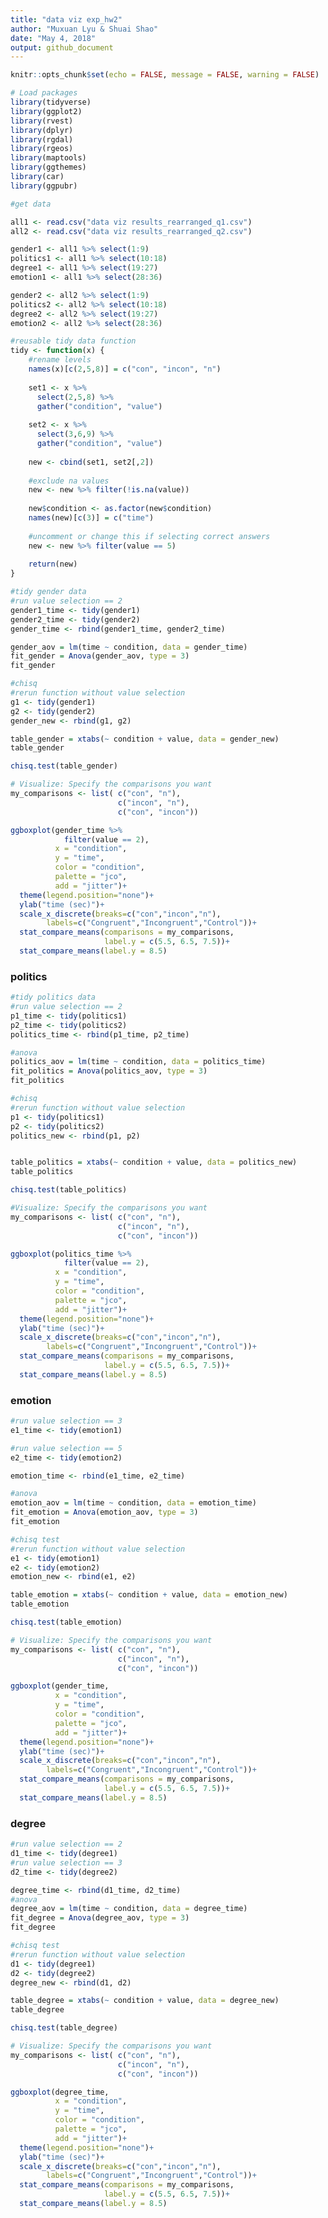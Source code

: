 ```yaml
---
title: "data viz exp_hw2"
author: "Muxuan Lyu & Shuai Shao"
date: "May 4, 2018"
output: github_document
---
```


```r
knitr::opts_chunk$set(echo = FALSE, message = FALSE, warning = FALSE)

# Load packages
library(tidyverse)
library(ggplot2)
library(rvest)
library(dplyr)
library(rgdal)
library(rgeos)
library(maptools)
library(ggthemes)
library(car) 
library(ggpubr)
```

```r
#get data

all1 <- read.csv("data viz results_rearranged_q1.csv")
all2 <- read.csv("data viz results_rearranged_q2.csv")

gender1 <- all1 %>% select(1:9)
politics1 <- all1 %>% select(10:18)
degree1 <- all1 %>% select(19:27)
emotion1 <- all1 %>% select(28:36)

gender2 <- all2 %>% select(1:9)
politics2 <- all2 %>% select(10:18)
degree2 <- all2 %>% select(19:27)
emotion2 <- all2 %>% select(28:36)
```

```r
#reusable tidy data function
tidy <- function(x) {
    #rename levels
    names(x)[c(2,5,8)] = c("con", "incon", "n")
    
    set1 <- x %>% 
      select(2,5,8) %>%
      gather("condition", "value")
    
    set2 <- x %>% 
      select(3,6,9) %>%
      gather("condition", "value")
    
    new <- cbind(set1, set2[,2])
    
    #exclude na values
    new <- new %>% filter(!is.na(value))
    
    new$condition <- as.factor(new$condition)
    names(new)[c(3)] = c("time")
    
    #uncomment or change this if selecting correct answers
    new <- new %>% filter(value == 5)
    
    return(new)
}

```


```r
#tidy gender data
#run value selection == 2
gender1_time <- tidy(gender1)
gender2_time <- tidy(gender2)
gender_time <- rbind(gender1_time, gender2_time)
```


```r
gender_aov = lm(time ~ condition, data = gender_time)
fit_gender = Anova(gender_aov, type = 3)
fit_gender
```


```r
#chisq
#rerun function without value selection
g1 <- tidy(gender1)
g2 <- tidy(gender2)
gender_new <- rbind(g1, g2)

table_gender = xtabs(~ condition + value, data = gender_new)
table_gender

chisq.test(table_gender)

```

```r
# Visualize: Specify the comparisons you want
my_comparisons <- list( c("con", "n"), 
                        c("incon", "n"), 
                        c("con", "incon"))

ggboxplot(gender_time %>% 
            filter(value == 2), 
          x = "condition", 
          y = "time",
          color = "condition", 
          palette = "jco",
          add = "jitter")+ 
  theme(legend.position="none")+
  ylab("time (sec)")+
  scale_x_discrete(breaks=c("con","incon","n"),
        labels=c("Congruent","Incongruent","Control"))+
  stat_compare_means(comparisons = my_comparisons, 
                     label.y = c(5.5, 6.5, 7.5))+
  stat_compare_means(label.y = 8.5)
```


### politics
```r
#tidy politics data
#run value selection == 2
p1_time <- tidy(politics1)
p2_time <- tidy(politics2)
politics_time <- rbind(p1_time, p2_time)

```


```r
#anova
politics_aov = lm(time ~ condition, data = politics_time)
fit_politics = Anova(politics_aov, type = 3)
fit_politics
```

```r
#chisq
#rerun function without value selection
p1 <- tidy(politics1)
p2 <- tidy(politics2)
politics_new <- rbind(p1, p2)


table_politics = xtabs(~ condition + value, data = politics_new)
table_politics

chisq.test(table_politics)
```


```r
#Visualize: Specify the comparisons you want
my_comparisons <- list( c("con", "n"), 
                        c("incon", "n"), 
                        c("con", "incon"))

ggboxplot(politics_time %>%
            filter(value == 2), 
          x = "condition", 
          y = "time",
          color = "condition", 
          palette = "jco",
          add = "jitter")+ 
  theme(legend.position="none")+
  ylab("time (sec)")+
  scale_x_discrete(breaks=c("con","incon","n"),
        labels=c("Congruent","Incongruent","Control"))+
  stat_compare_means(comparisons = my_comparisons, 
                     label.y = c(5.5, 6.5, 7.5))+
  stat_compare_means(label.y = 8.5)

```


### emotion
```r
#run value selection == 3
e1_time <- tidy(emotion1)
```

```r
#run value selection == 5
e2_time <- tidy(emotion2)
```

```r
emotion_time <- rbind(e1_time, e2_time)

#anova
emotion_aov = lm(time ~ condition, data = emotion_time)
fit_emotion = Anova(emotion_aov, type = 3)
fit_emotion
```

```r
#chisq test
#rerun function without value selection
e1 <- tidy(emotion1)
e2 <- tidy(emotion2)
emotion_new <- rbind(e1, e2)

table_emotion = xtabs(~ condition + value, data = emotion_new)
table_emotion

chisq.test(table_emotion)

```

```r
# Visualize: Specify the comparisons you want
my_comparisons <- list( c("con", "n"), 
                        c("incon", "n"), 
                        c("con", "incon"))

ggboxplot(gender_time, 
          x = "condition", 
          y = "time",
          color = "condition", 
          palette = "jco",
          add = "jitter")+ 
  theme(legend.position="none")+
  ylab("time (sec)")+
  scale_x_discrete(breaks=c("con","incon","n"),
        labels=c("Congruent","Incongruent","Control"))+
  stat_compare_means(comparisons = my_comparisons, 
                     label.y = c(5.5, 6.5, 7.5))+
  stat_compare_means(label.y = 8.5)
```

### degree
```r
#run value selection == 2
d1_time <- tidy(degree1)
#run value selection == 3
d2_time <- tidy(degree2)
```

```r
degree_time <- rbind(d1_time, d2_time)
#anova
degree_aov = lm(time ~ condition, data = degree_time)
fit_degree = Anova(degree_aov, type = 3)
fit_degree

```

```r
#chisq test
#rerun function without value selection
d1 <- tidy(degree1)
d2 <- tidy(degree2)
degree_new <- rbind(d1, d2)

table_degree = xtabs(~ condition + value, data = degree_new)
table_degree

chisq.test(table_degree)
```

```r
# Visualize: Specify the comparisons you want
my_comparisons <- list( c("con", "n"), 
                        c("incon", "n"), 
                        c("con", "incon"))

ggboxplot(degree_time, 
          x = "condition", 
          y = "time",
          color = "condition", 
          palette = "jco",
          add = "jitter")+ 
  theme(legend.position="none")+
  ylab("time (sec)")+
  scale_x_discrete(breaks=c("con","incon","n"),
        labels=c("Congruent","Incongruent","Control"))+
  stat_compare_means(comparisons = my_comparisons, 
                     label.y = c(5.5, 6.5, 7.5))+
  stat_compare_means(label.y = 8.5)
```
